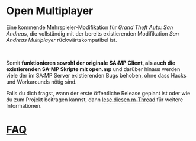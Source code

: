 <h1>Open Multiplayer</h1>

Eine kommende Mehrspieler-Modifikation für _Grand Theft Auto: San Andreas_, die vollständig mit der bereits existierenden Modifikation _San Andreas Multiplayer_ rückwärtskompatibel ist.

<br />

Somit **funktionieren sowohl der originale SA:MP Client, als auch die existierenden SA:MP Skripte mit open.mp** und darüber hinaus werden viele der im SA:MP Server existierenden Bugs behoben, ohne dass Hacks und Workarounds nötig sind.

Falls du dich fragst, wann der erste öffentliche Release geplant ist oder wie du zum Projekt beitragen kannst, dann <a href="https://www.burgershot.gg/showthread.php?tid=99">lese diesen m-Thread</a> für weitere Informationen.

# [FAQ](/faq)

